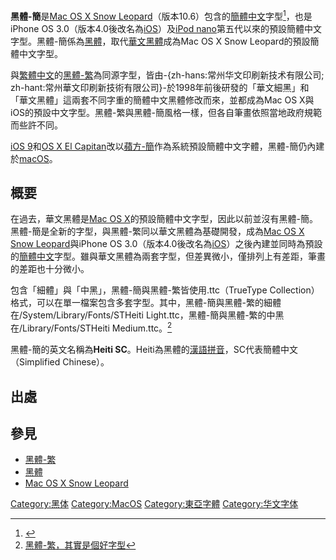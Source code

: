 {{noteTA
|G1=IT
}}

{{Infobox font
| name             = 黑體-簡
| familyname       = 黑體
| image            = [[File:Heiti_SC.png|300px]]
| image_size       = 
| alt              = 
| style            = [[无衬线体|无衬线体]]
| classifications  = [[黑體_(字體)|黑體]]
| creator          = 
| commissioned_by  = [[蘋果公司|蘋果公司]]
| foundry          = -{zh-hans:常州华文印刷新技术有限公司; zh-hant:常州華文印刷新技術有限公司}-
| foundries        = 
| trademark        = 
| creationdate     = 
| releasedate      = 
| characters       = 
| glyphs           = 
| license          = 
| based_on         =
| variations       = 
| aka              = 
| metrically_compatible_with = 
| sample           = 
| shown_here       =
| sample_fullimage = 
| website          = 
| latest_release_version = 13.0d1e1
| latest_release_date    = 
| arabic           = 
| cyrillic         = 
| devangari        = 
| greek            = 
| hebrew           = 
| ipa              = 
| latin            = 
}}
'''黑體-簡'''是[[Mac_OS_X_Snow_Leopard|Mac OS X Snow Leopard]]（版本10.6）包含的[[簡體中文|簡體中文]]字型<ref>{{Cite web |url=http://www.apple.com.cn/macosx/refinements/enhancements-refinements.html |title=Apple - Mac OS X Snow Leopard - 精益求精 |accessdate=2009-09-07 |archive-date=2009-08-29 |archive-url=https://web.archive.org/web/20090829202355/http://www.apple.com.cn/macosx/refinements/enhancements-refinements.html |dead-url=no }}</ref>，也是iPhone OS 3.0（版本4.0後改名為[[iOS|iOS]]）及[[iPod_nano|iPod nano]]第五代以來的預設簡體中文字型。黑體-簡係為[[黑體_(字體)|黑體]]，取代[[華文黑體|華文黑體]]成為Mac OS X Snow Leopard的預設簡體中文字型。

與[[繁體中文|繁體中文]]的[[黑體-繁|黑體-繁]]為同源字型，皆由-{zh-hans:常州华文印刷新技术有限公司; zh-hant:常州華文印刷新技術有限公司}-於1998年前後研發的「華文細黑」和「華文黑體」這兩套不同字重的簡體中文黑體修改而來，並都成為Mac OS X與iOS的預設中文字型。黑體-繁與黑體-簡風格一樣，但各自筆畫依照當地政府規範而些許不同。

[[iOS_9|iOS 9]]和[[OS_X_El_Capitan|OS X El Capitan]]改以[[蘋方|蘋方-簡]]作為系統預設簡體中文字體，黑體-簡仍內建於[[macOS|macOS]]。

==概要==
在過去，華文黑體是[[Mac_OS_X|Mac OS X]]的預設簡體中文字型，因此以前並沒有黑體-簡。黑體-簡是全新的字型，與黑體-繁同以華文黑體為基礎開發，成為[[Mac_OS_X_Snow_Leopard|Mac OS X Snow Leopard]]與iPhone OS 3.0（版本4.0後改名為[[iOS|iOS]]）之後內建並同時為預設的[[簡體中文|簡體中文]]字型。雖與華文黑體為兩套字型，但差異微小，僅排列上有差距，筆畫的差距也十分微小。

包含「細體」與「中黑」，黑體-簡與黑體-繁皆使用.ttc（TrueType Collection）格式，可以在單一檔案包含多套字型。其中，黑體-簡與黑體-繁的細體在/System/Library/Fonts/STHeiti Light.ttc，黑體-簡與黑體-繁的中黑在/Library/Fonts/STHeiti Medium.ttc。<ref>[http://chita.us/oldforum/viewtopic.php?f=9&t=8736 黑體-繁，其實是個好字型]{{dead link|date=2018年5月 |bot=InternetArchiveBot |fix-attempted=yes }}</ref>

黑體-簡的英文名稱為'''Heiti SC'''。Heiti為黑體的[[漢語拼音|漢語拼音]]，SC代表簡體中文（Simplified Chinese）。

==出處==
{{reflist}}

==參見==
*[[黑體-繁|黑體-繁]]
*[[黑體_(字體)|黑體]]
*[[Mac_OS_X_Snow_Leopard|Mac OS X Snow Leopard]]

[[Category:黑体|Category:黑体]]
[[Category:MacOS|Category:MacOS]]
[[Category:東亞字體|Category:東亞字體]]
[[Category:华文字体|Category:华文字体]]